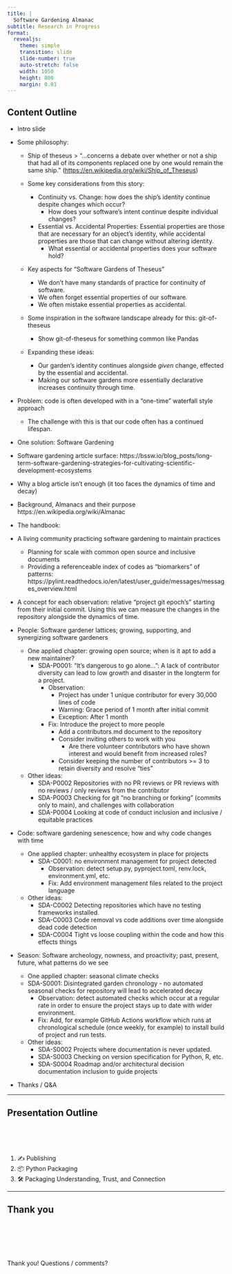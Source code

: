 ```yaml
---
title: |
  Software Gardening Almanac
subtitle: Research in Progress
format:
  revealjs: 
    theme: simple
    transition: slide
    slide-number: true
    auto-stretch: false
    width: 1050
    height: 800
    margin: 0.01
---
```


## Content Outline

- Intro slide

- Some philosophy:

  - Ship of theseus
  > "...concerns a debate over whether or not a ship that had all of its components replaced one by one would remain the same ship." ([https://en.wikipedia.org/wiki/Ship_of_Theseus](https://en.wikipedia.org/wiki/Ship_of_Theseus))

  - Some key considerations from this story:
    
    - Continuity vs. Change: how does the ship's identity continue despite changes which occur?
      - How does your software's intent continue despite individual changes?

    - Essential vs. Accidental Properties: Essential properties are those that are necessary for an object's identity, while accidental properties are those that can change without altering identity.
      - What essential or accidental properties does your software hold?

  - Key aspects for "Software Gardens of Theseus"
    - We don't have many standards of practice for continuity of software.
    - We often forget essential properties of our software.
    - We often mistake essential properties as accidental.
  
  - Some inspiration in the software landscape already for this: git-of-theseus
    - Show git-of-theseus for something common like Pandas

  - Expanding these ideas:
    - Our garden's identity continues alongside _given_ change, effected by the essential and accidental.
    - Making our software gardens more essentially declarative increases continuity through time.

- Problem: code is often developed with in a "one-time" waterfall style approach
  - The challenge with this is that our code often has a continued lifespan.

- One solution: Software Gardening
- Software gardening article surface: https://bssw.io/blog_posts/long-term-software-gardening-strategies-for-cultivating-scientific-development-ecosystems

- Why a blog article isn't enough (it too faces the dynamics of time and decay)

- Background, Almanacs and their purpose https://en.wikipedia.org/wiki/Almanac

- The handbook:
- A living community practicing software gardening to maintain practices
  - Planning for scale with common open source and inclusive documents
  - Providing a referenceable index of codes as "biomarkers" of patterns: https://pylint.readthedocs.io/en/latest/user_guide/messages/messages_overview.html

- A concept for each observation: relative "project git epoch's" starting from their initial commit. Using this we can measure the changes in the repository alongside the dynamics of time.

- People: Software gardener lattices; growing, supporting, and synergizing software gardeners
  - One applied chapter: growing open source; when is it apt to add a new maintainer?
    - SDA-P0001: "It's dangerous to go alone...": A lack of contributor diversity can lead to low growth and disaster in the longterm for a project.
      - Observation:
        - Project has under 1 unique contributor for every 30,000 lines of code
        - Warning: Grace period of 1 month after initial commit
        - Exception: After 1 month
      - Fix: Introduce the project to more people
        - Add a contributors.md document to the repository
        - Consider inviting others to work with you
          - Are there volunteer contributors who have shown interest and would benefit from increased roles?
        - Consider keeping the number of contributors >= 3 to retain diversity and resolve "ties"
  - Other ideas:
    - SDA-P0002 Repositories with no PR reviews or PR reviews with no reviews / only reviews from the contributor
    - SDA-P0003 Checking for git "no branching or forking" (commits only to main), and challenges with collaboration
    - SDA-P0004 Looking at code of conduct inclusion and inclusive / equitable practices 

- Code: software gardening senescence; how and why code changes with time
  - One applied chapter: unhealthy ecosystem in place for projects
    - SDA-C0001: no environment management for project detected
      - Observation: detect setup.py, pyproject.toml, renv.lock, environment.yml, etc.
      - Fix: Add environment management files related to the project language
  - Other ideas:
    - SDA-C0002 Detecting repositories which have no testing frameworks installed.
    - SDA-C0003 Code removal vs code additions over time alongside dead code detection
    - SDA-C0004 Tight vs loose coupling within the code and how this effects things

- Season: Software archeology, nowness, and proactivity; past, present, future, what patterns do we see
  - One applied chapter: seasonal climate checks
  - SDA-S0001: Disintegrated garden chronology - no automated seasonal checks for repository will lead to accelerated decay
    - Observation: detect automated checks which occur at a regular rate in order to ensure the project stays up to date with wider environment.
    - Fix: Add, for example GitHub Actions workflow which runs at chronological schedule (once weekly, for example) to install build of project and run tests.
  - Other ideas:
    - SDA-S0002 Projects where documentation is never updated.
    - SDA-S0003 Checking on version specification for Python, R, etc.
    - SDA-S0004 Roadmap and/or architectural decision documentation inclusion to guide projects

- Thanks / Q&A


------------------------------------------------------------------------

## Presentation Outline

<br>
<br>
<br>

1.  ✍️ Publishing
1. 📦 Python Packaging
1. 🛠️ Packaging Understanding, Trust, and Connection


------------------------------------------------------------------------

## Thank you

<br>
<br>
<br>
<br>
<br>
Thank you! Questions / comments?


